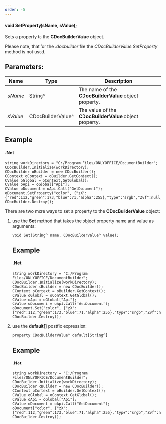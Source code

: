 ```yaml
---
order: -5
---
```

#### void SetProperty(sName, sValue);

Sets a property to the **CDocBuilderValue** object.

Please note, that for the *.docbuilder* file the *CDocBuilderValue.SetProperty* method is not used.

## Parameters:

| Name     | Type              | Description                                            |
| -------- | ----------------- | ------------------------------------------------------ |
| *sName*  | String^           | The name of the **CDocBuilderValue** object property.  |
| *sValue* | CDocBuilderValue^ | The value of the **CDocBuilderValue** object property. |

## Example

#### .Net

```
string workDirectory = "C:/Program Files/ONLYOFFICE/DocumentBuilder";
CDocBuilder.Initialize(workDirectory);
CDocBuilder oBuilder = new CDocBuilder();
CContext oContext = oBuilder.GetContext();
CValue oGlobal = oContext.GetGlobal();
CValue oApi = oGlobal["Api"];
CValue oDocument = oApi.Call("GetDocument");
oDocument.SetProperty("color", {"zX":{"red":112,"green":173,"blue":71,"alpha":255},"type":"srgb","Zvf":null,"type":"uniColor"});
CDocBuilder.Destroy();
```

There are two more ways to set a property to the **CDocBuilderValue** object:

1. use the **Set** method that takes the object property name and value as arguments:

   ```
   void Set(String^ name, CDocBuilderValue^ value);
   ```

   ## Example

   #### .Net

   ```
   string workDirectory = "C:/Program Files/ONLYOFFICE/DocumentBuilder";
   CDocBuilder.Initialize(workDirectory);
   CDocBuilder oBuilder = new CDocBuilder();
   CContext oContext = oBuilder.GetContext();
   CValue oGlobal = oContext.GetGlobal();
   CValue oApi = oGlobal["Api"];
   CValue oDocument = oApi.Call("GetDocument");
   oDocument.Set("color", {"zX":{"red":112,"green":173,"blue":71,"alpha":255},"type":"srgb","Zvf":null,"type":"uniColor"});
   CDocBuilder.Destroy();
   ```

2. use the **default\[]** postfix expression:

   ```
   property CDocBuilderValue^ default[String^]
   ```

   ## Example

   #### .Net

   ```
   string workDirectory = "C:/Program Files/ONLYOFFICE/DocumentBuilder";
   CDocBuilder.Initialize(workDirectory);
   CDocBuilder oBuilder = new CDocBuilder();
   CContext oContext = oBuilder.GetContext();
   CValue oGlobal = oContext.GetGlobal();
   CValue oApi = oGlobal["Api"];
   CValue oDocument = oApi.Call("GetDocument");
   oDocument["color", {"zX":{"red":112,"green":173,"blue":71,"alpha":255},"type":"srgb","Zvf":null,"type":"uniColor"}];
   CDocBuilder.Destroy();
   ```
